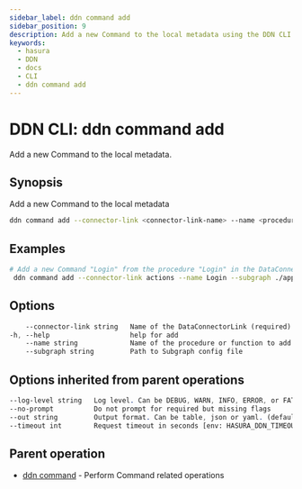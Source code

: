 ```yaml
---
sidebar_label: ddn command add
sidebar_position: 9
description: Add a new Command to the local metadata using the DDN CLI
keywords:
  - hasura
  - DDN
  - docs
  - CLI
  - ddn command add
---
```


# DDN CLI: ddn command add

Add a new Command to the local metadata.

## Synopsis

Add a new Command to the local metadata

```bash
ddn command add --connector-link <connector-link-name> --name <procedure/function-name> [flags]
```

## Examples

```bash
# Add a new Command "Login" from the procedure "Login" in the DataConnectorLink "actions" in "app" Subgraph config
 ddn command add --connector-link actions --name Login --subgraph ./app/subgraph.yaml
```

## Options

```sass
    --connector-link string   Name of the DataConnectorLink (required)
-h, --help                    help for add
    --name string             Name of the procedure or function to add as a Command (required)
    --subgraph string         Path to Subgraph config file
```

## Options inherited from parent operations

```sass
--log-level string   Log level. Can be DEBUG, WARN, INFO, ERROR, or FATAL. (default "INFO")
--no-prompt          Do not prompt for required but missing flags
--out string         Output format. Can be table, json or yaml. (default "table")
--timeout int        Request timeout in seconds [env: HASURA_DDN_TIMEOUT] (default 100)
```

## Parent operation

- [ddn command](/cli/commands/ddn_command) - Perform Command related operations

